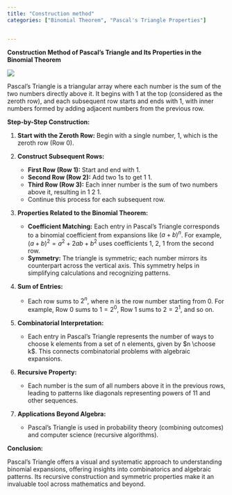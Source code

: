 ```yaml
---
title: "Construction method"
categories: ["Binomial Theorem", "Pascal's Triangle Properties"]


---
```




**Construction Method of Pascal's Triangle and Its Properties in the Binomial Theorem**

![](../3a8beb14cd64d7451f9f9e4f965713d3e7e62cbb.svg)

Pascal's Triangle is a triangular array where each number is the sum of the two numbers directly above it. It begins with 1 at the top (considered as the zeroth row), and each subsequent row starts and ends with 1, with inner numbers formed by adding adjacent numbers from the previous row.

**Step-by-Step Construction:**

1. **Start with the Zeroth Row:** Begin with a single number, 1, which is the zeroth row (Row 0).

2. **Construct Subsequent Rows:**
   - **First Row (Row 1):** Start and end with 1.
   - **Second Row (Row 2):** Add two 1s to get 1 1.
   - **Third Row (Row 3):** Each inner number is the sum of two numbers above it, resulting in 1 2 1.
   - Continue this process for each subsequent row.

3. **Properties Related to the Binomial Theorem:**
   - **Coefficient Matching:** Each entry in Pascal's Triangle corresponds to a binomial coefficient from expansions like $(a + b)^n$. For example, $(a + b)^2 = a^2 + 2ab + b^2$ uses coefficients 1, 2, 1 from the second row.
   - **Symmetry:** The triangle is symmetric; each number mirrors its counterpart across the vertical axis. This symmetry helps in simplifying calculations and recognizing patterns.

4. **Sum of Entries:**
   - Each row sums to $2^n$, where n is the row number starting from 0. For example, Row 0 sums to $1 = 2^0$, Row 1 sums to $2 = 2^1$, and so on.

5. **Combinatorial Interpretation:**
   - Each entry in Pascal's Triangle represents the number of ways to choose k elements from a set of n elements, given by $n \choose k$. This connects combinatorial problems with algebraic expansions.

6. **Recursive Property:**
   - Each number is the sum of all numbers above it in the previous rows, leading to patterns like diagonals representing powers of 11 and other sequences.

7. **Applications Beyond Algebra:**
   - Pascal's Triangle is used in probability theory (combining outcomes) and computer science (recursive algorithms).

**Conclusion:**

Pascal's Triangle offers a visual and systematic approach to understanding binomial expansions, offering insights into combinatorics and algebraic patterns. Its recursive construction and symmetric properties make it an invaluable tool across mathematics and beyond.
